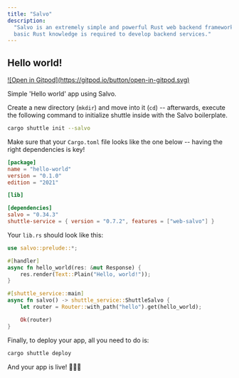 ```yaml
---
title: "Salvo"
description:
  "Salvo is an extremely simple and powerful Rust web backend framework. Only
  basic Rust knowledge is required to develop backend services."
---
```


## Hello world!

<a href="https://gitpod.io/#https://github.com/shuttle-hq/shuttle-examples/tree/main/salvo/hello-world">
  ![Open in Gitpod](https://gitpod.io/button/open-in-gitpod.svg)
</a>

Simple 'Hello world' app using Salvo.

Create a new directory (`mkdir`) and move into it (`cd`) -- afterwards, execute the following command to initialize shuttle inside with the Salvo boilerplate.

```bash
cargo shuttle init --salvo
```

Make sure that your `Cargo.toml` file looks like the one below -- having the right dependencies is key!

```toml Cargo.toml
[package]
name = "hello-world"
version = "0.1.0"
edition = "2021"

[lib]

[dependencies]
salvo = "0.34.3"
shuttle-service = { version = "0.7.2", features = ["web-salvo"] }
```
Your `lib.rs` should look like this:

```Rust lib.rs
use salvo::prelude::*;

#[handler]
async fn hello_world(res: &mut Response) {
    res.render(Text::Plain("Hello, world!"));
}

#[shuttle_service::main]
async fn salvo() -> shuttle_service::ShuttleSalvo {
    let router = Router::with_path("hello").get(hello_world);

    Ok(router)
}
```

Finally, to deploy your app, all you need to do is:
```bash
cargo shuttle deploy
```

And your app is live! 🎉🎉🎉
